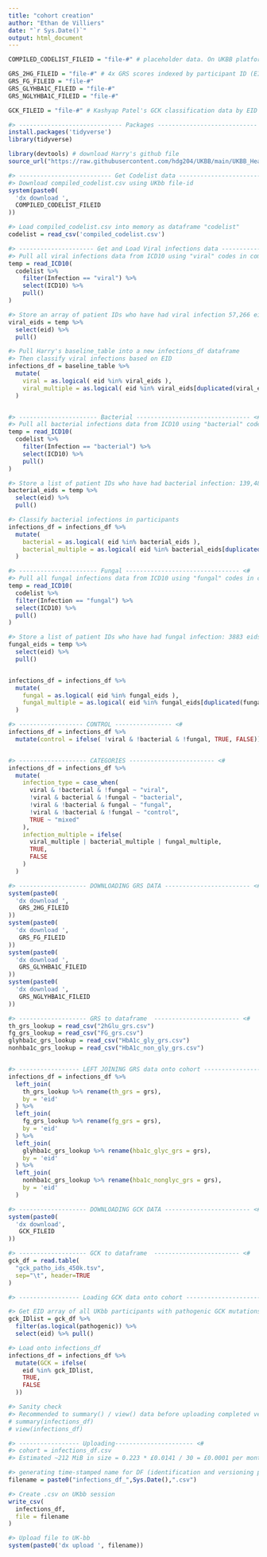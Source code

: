 ```yaml
---
title: "cohort creation"
author: "Ethan de Villiers"
date: "`r Sys.Date()`"
output: html_document
---
```

``` r
COMPILED_CODELIST_FILEID = "file-#" # placeholder data. On UKBB platform, click on compiled_codelist.csv file, and copy file-id code.

GRS_2HG_FILEID = "file-#" # 4x GRS scores indexed by participant ID (EID). Hosted privately by Harry Green, requires private correspondance.
GRS_FG_FILEID = "file-#"
GRS_GLYHBA1C_FILEID = "file-#"
GRS_NGLYHBA1C_FILEID = "file-#"

GCK_FILEID = "file-#" # Kashyap Patel's GCK classification data by EID
```


``` r
#> ----------------------------- Packages ---------------------------- <#
install.packages('tidyverse')
library(tidyverse)

library(devtools) # download Harry's github file
source_url("https://raw.githubusercontent.com/hdg204/UKBB/main/UKBB_Health_Records_New_Project.R") 

#> -------------------------- Get Codelist data ---------------------------- <#
#> Download compiled_codelist.csv using UKbb file-id
system(paste0(
  'dx download ',
  COMPILED_CODELIST_FILEID
))

#> Load compiled_codelist.csv into memory as dataframe "codelist"
codelist = read_csv('compiled_codelist.csv')
```

``` r
#> --------------------- Get and Load Viral infections data ----------------- <#
#> Pull all viral infections data from ICD10 using "viral" codes in compiled_codelist.csv
temp = read_ICD10(
  codelist %>%
    filter(Infection == "viral") %>%
    select(ICD10) %>%
    pull()
)

#> Store an array of patient IDs who have had viral infection 57,266 eids, 28,662 unique, 12,893 multiple infections
viral_eids = temp %>%
  select(eid) %>% 
  pull()

#> Pull Harry's baseline_table into a new infections_df dataframe
#> Then classify viral infections based on EID
infections_df = baseline_table %>%
  mutate(
    viral = as.logical( eid %in% viral_eids ),
    viral_multiple = as.logical( eid %in% viral_eids[duplicated(viral_eids)] )
  )


#> ---------------------- Bacterial -------------------------------- <#
#> Pull all bacterial infections data from ICD10 using "bacterial" codes in compiled_codelist.csv
temp = read_ICD10(
  codelist %>%
    filter(Infection == "bacterial") %>%
    select(ICD10) %>%
    pull()
)

#> Store a list of patient IDs who have had bacterial infection: 139,481 eids, 51,594 unique
bacterial_eids = temp %>%
  select(eid) %>% 
  pull()

#> Classify bacterial infections in participants
infections_df = infections_df %>%
  mutate(
    bacterial = as.logical( eid %in% bacterial_eids ),
    bacterial_multiple = as.logical( eid %in% bacterial_eids[duplicated(bacterial_eids)] )
  )

#> ---------------------- Fungal -------------------------------- <#
#> Pull all fungal infections data from ICD10 using "fungal" codes in compiled_codelist.csv
temp = read_ICD10(
  codelist %>%
  filter(Infection == "fungal") %>%
  select(ICD10) %>%
  pull()
)

#> Store a list of patient IDs who have had fungal infection: 3883 eids, 1829 unique
fungal_eids = temp %>%
  select(eid) %>% 
  pull()


infections_df = infections_df %>%
  mutate(
    fungal = as.logical( eid %in% fungal_eids ),
    fungal_multiple = as.logical( eid %in% fungal_eids[duplicated(fungal_eids)] )
  )

#> ------------------ CONTROL ---------------- <#
infections_df = infections_df %>%
  mutate(control = ifelse( !viral & !bacterial & !fungal, TRUE, FALSE))


#> ------------------- CATEGORIES ------------------------ <#
infections_df = infections_df %>%
  mutate(
    infection_type = case_when(
      viral & !bacterial & !fungal ~ "viral",
      !viral & bacterial & !fungal ~ "bacterial",
      !viral & !bacterial & fungal ~ "fungal",
      !viral & !bacterial & !fungal ~ "control",
      TRUE ~ "mixed"
    ),
    infection_multiple = ifelse(
      viral_multiple | bacterial_multiple | fungal_multiple,
      TRUE,
      FALSE
    )
  )
```

``` r
#> ------------------- DOWNLOADING GRS DATA ------------------------ <#
system(paste0(
  'dx download ',
   GRS_2HG_FILEID
))
system(paste0(
  'dx download ',
   GRS_FG_FILEID
))
system(paste0(
  'dx download ',
   GRS_GLYHBA1C_FILEID
))
system(paste0(
  'dx download ',
   GRS_NGLYHBA1C_FILEID
))

#> ------------------- GRS to dataframe  ------------------------ <#
th_grs_lookup = read_csv("2hGlu_grs.csv")
fg_grs_lookup = read_csv("FG_grs.csv")
glyhba1c_grs_lookup = read_csv("HbA1c_gly_grs.csv")
nonhba1c_grs_lookup = read_csv("HbA1c_non_gly_grs.csv")


#> ----------------- LEFT JOINING GRS data onto cohort ---------------------- <#
infections_df = infections_df %>%
  left_join(
    th_grs_lookup %>% rename(th_grs = grs),
    by = 'eid'
  ) %>%
  left_join(
    fg_grs_lookup %>% rename(fg_grs = grs),
    by = 'eid'
  ) %>%
  left_join(
    glyhba1c_grs_lookup %>% rename(hba1c_glyc_grs = grs),
    by = 'eid'
  ) %>%
  left_join(
    nonhba1c_grs_lookup %>% rename(hba1c_nonglyc_grs = grs),
    by = 'eid'
  )
```


``` r
#> ------------------- DOWNLOADING GCK DATA ------------------------ <#
system(paste0(
  'dx download',
   GCK_FILEID
))

#> ------------------- GCK to dataframe  ------------------------ <#
gck_df = read.table(
  "gck_patho_ids_450k.tsv",
  sep="\t", header=TRUE
)

#> ----------------- Loading GCK data onto cohort ---------------------- <#

#> Get EID array of all UKbb participants with pathogenic GCK mutations
gck_IDlist = gck_df %>%
  filter(as.logical(pathogenic)) %>%
  select(eid) %>% pull()

#> Load onto infections_df
infections_df = infections_df %>%
  mutate(GCK = ifelse(
    eid %in% gck_IDlist,
    TRUE,
    FALSE
  ))
```



``` r
#> Sanity check
#> Recommended to summary() / view() data before uploading completed version, although pipeline has never broken for me.
# summary(infections_df)
# view(infections_df)

#> ----------------- Uploading---------------------- <#
#> cohort = infections_df.csv
#> Estimated ~212 MiB in size = 0.223 * £0.0141 / 30 = £0.0001 per month

#> generating time-stamped name for DF (identification and versioning purposes)
filename = paste0("infections_df_",Sys.Date(),".csv")

#> Create .csv on UKbb session
write_csv(
  infections_df,
  file = filename
)

#> Upload file to UK-bb
system(paste0('dx upload ', filename))
```
